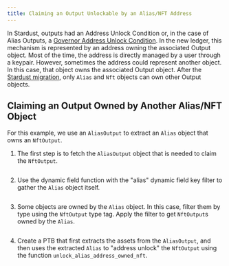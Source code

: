```yaml
---
title: Claiming an Output Unlockable by an Alias/NFT Address
---
```


In Stardust, outputs had an Address Unlock Condition or, in the case of Alias Outputs, 
a [Governor Address Unlock Condition](https://github.com/iotaledger/tips/blob/main/tips/TIP-0018/tip-0018.md#governor-address-unlock-condition). 
In the new ledger, this mechanism is represented by an address owning the associated Output object.
Most of the time, the address is directly managed by a user through a keypair.
However, sometimes the address could represent another object. 
In this case, that object owns the associated Output object.
After the [Stardust migration](../migration-process.mdx), only `Alias` and `Nft` objects can own other Output objects.

## Claiming an Output Owned by Another Alias/NFT Object

For this example, we use an `AliasOutput` to extract an `Alias` object that owns an `NftOutput`.

1. The first step is to fetch the `AliasOutput` object that is needed to claim the `NftOutput`.

<Tabs groupId="code-language">
<TabItem value="rust" label="Rust">

```rust file=<rootDir>/docs/examples/rust/stardust/address-unlock-condition.rs#L70-L88
```

</TabItem>
<TabItem value="typescript"  label="TypeScript">

</TabItem>
</Tabs>

2. Use the dynamic field function with the "alias" dynamic field key filter to gather the `Alias` object itself.

<Tabs groupId="code-language">
<TabItem value="rust" label="Rust">

```rust file=<rootDir>/docs/examples/rust/stardust/address-unlock-condition.rs#L90-L103
```

</TabItem>
<TabItem value="typescript"  label="TypeScript">

</TabItem>
</Tabs>

3. Some objects are owned by the `Alias` object. In this case, filter them by type using the `NftOutput` type tag. Apply the filter to get `NftOutput`s owned by the `Alias`.

<Tabs groupId="code-language">
<TabItem value="rust" label="Rust">

```rust file=<rootDir>/docs/examples/rust/stardust/address-unlock-condition.rs#L105-L128
```

</TabItem>
<TabItem value="typescript"  label="TypeScript">

</TabItem>
</Tabs>

4. Create a PTB that first extracts the assets from the `AliasOutput`, and then uses the extracted `Alias` to "address unlock" the `NftOutput` using the function `unlock_alias_address_owned_nft`.

<Tabs groupId="code-language">
<TabItem value="rust" label="Rust">

```rust file=<rootDir>/docs/examples/rust/stardust/address-unlock-condition.rs#L130-L239
```

</TabItem>
<TabItem value="typescript"  label="TypeScript">

</TabItem>
</Tabs>
